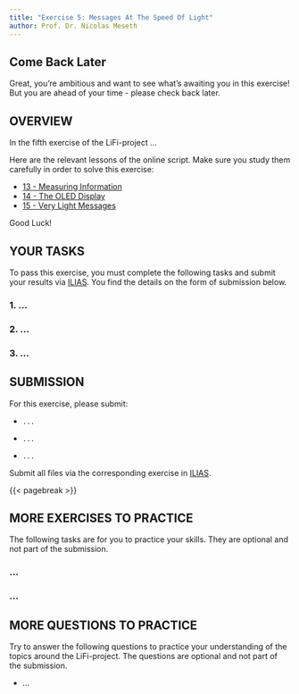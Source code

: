 ```yaml
---
title: "Exercise 5: Messages At The Speed Of Light"
author: Prof. Dr. Nicolas Meseth
---
```


::: {.callout-note appearance="simple"}
## Come Back Later

Great, you're ambitious and want to see what's awaiting you in this exercise! But you are ahead of your time - please check back later.
:::

## OVERVIEW

In the fifth exercise of the LiFi-project ...

Here are the relevant lessons of the online script. Make sure you study them carefully in order to solve this exercise:

-   [13 - Measuring Information](https://lifi.datalit.de/lifi-project/measuring-information)
-   [14 - The OLED Display](https://lifi.datalit.de/lifi-project/the-oled-display)
-   [15 - Very Light Messages](https://lifi.datalit.de/lifi-project/very-light-messages)

Good Luck!

## YOUR TASKS

To pass this exercise, you must complete the following tasks and submit your results via [ILIAS](https://lms.hs-osnabrueck.de). You find the details on the form of submission below.

### 1. ...

### 2. ...

### 3. ...

## SUBMISSION

For this exercise, please submit:

-   `...`

-   `...`

-   `...`

Submit all files via the corresponding exercise in [ILIAS](https://lms.hs-osnabrueck.de).

{{< pagebreak >}}

## MORE EXERCISES TO PRACTICE

The following tasks are for you to practice your skills. They are optional and not part of the submission.

### ...

### ...

## MORE QUESTIONS TO PRACTICE

Try to answer the following questions to practice your understanding of the topics around the LiFi-project. The questions are optional and not part of the submission.

-   ...
